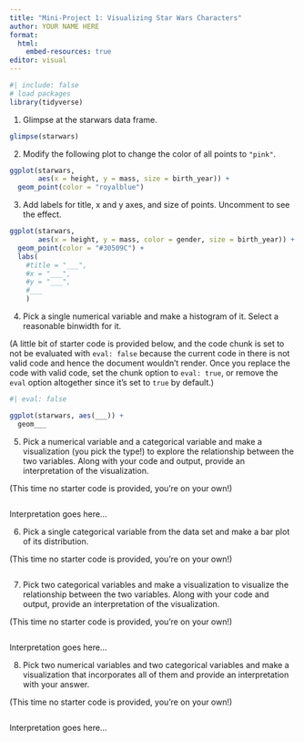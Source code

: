 ```yaml
---
title: "Mini-Project 1: Visualizing Star Wars Characters"
author: YOUR NAME HERE
format: 
  html: 
    embed-resources: true
editor: visual
---
```


```r
#| include: false
# load packages
library(tidyverse)
```

1.  Glimpse at the starwars data frame.

```r
glimpse(starwars)
```

2.  Modify the following plot to change the color of all points to `"pink"`.

```r
ggplot(starwars, 
       aes(x = height, y = mass, size = birth_year)) +
  geom_point(color = "royalblue")
```

3.  Add labels for title, x and y axes, and size of points. Uncomment to see the effect.

```r
ggplot(starwars, 
       aes(x = height, y = mass, color = gender, size = birth_year)) +
  geom_point(color = "#30509C") +
  labs(
    #title = "___",
    #x = "___", 
    #y = "___",
    #___
    )
```

4.  Pick a single numerical variable and make a histogram of it. Select a reasonable binwidth for it.

(A little bit of starter code is provided below, and the code chunk is set to not be evaluated with `eval: false` because the current code in there is not valid code and hence the document wouldn't render. Once you replace the code with valid code, set the chunk option to `eval: true`, or remove the `eval` option altogether since it's set to `true` by default.)

```r
#| eval: false

ggplot(starwars, aes(___)) +
  geom___
```

5.  Pick a numerical variable and a categorical variable and make a visualization (you pick the type!) to explore the relationship between the two variables. Along with your code and output, provide an interpretation of the visualization.

(This time no starter code is provided, you're on your own!)

```r

```

Interpretation goes here...

6.  Pick a single categorical variable from the data set and make a bar plot of its distribution.

(This time no starter code is provided, you're on your own!)

```r

```

7.  Pick two categorical variables and make a visualization to visualize the relationship between the two variables. Along with your code and output, provide an interpretation of the visualization.

(This time no starter code is provided, you're on your own!)

```r

```

Interpretation goes here...

8.  Pick two numerical variables and two categorical variables and make a visualization that incorporates all of them and provide an interpretation with your answer.

(This time no starter code is provided, you're on your own!)

```r

```

Interpretation goes here...
